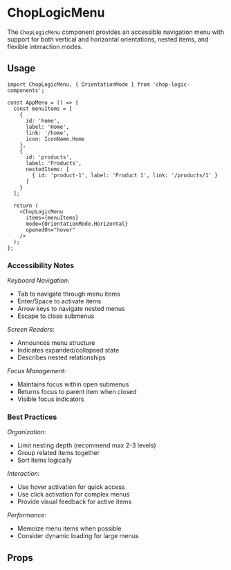 
<Meta of={ChopLogicMenuStories} title='ChopLogicMenu' />

# ChopLogicMenu


The `ChopLogicMenu` component provides an accessible navigation menu with support for both vertical and horizontal orientations, nested items, and flexible interaction modes.

## Usage

```tsx
import ChopLogicMenu, { OrientationMode } from 'chop-logic-components';

const AppMenu = () => {
  const menuItems = [
    {
      id: 'home',
      label: 'Home',
      link: '/home',
      icon: IconName.Home
    },
    {
      id: 'products',
      label: 'Products',
      nestedItems: [
        { id: 'product-1', label: 'Product 1', link: '/products/1' }
      ]
    }
  ];

  return (
    <ChopLogicMenu
      items={menuItems}
      mode={OrientationMode.Horizontal}
      openedOn="hover"
    />
  );
};
```

### Accessibility Notes

_Keyboard Navigation_:
- Tab to navigate through menu items
- Enter/Space to activate items
- Arrow keys to navigate nested menus
- Escape to close submenus

_Screen Readers_:
- Announces menu structure
- Indicates expanded/collapsed state
- Describes nested relationships

_Focus Management_:
- Maintains focus within open submenus
- Returns focus to parent item when closed
- Visible focus indicators

### Best Practices

_Organization_:
- Limit nesting depth (recommend max 2-3 levels)
- Group related items together
- Sort items logically

_Interaction_:
- Use hover activation for quick access
- Use click activation for complex menus
- Provide visual feedback for active items

_Performance_:
- Memoize menu items when possible
- Consider dynamic loading for large menus

## Props

<Controls />